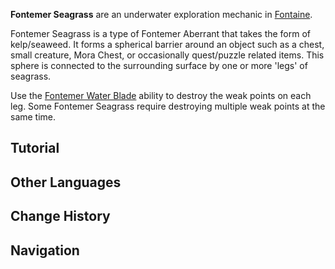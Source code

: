 {{Terminology Infobox
|image  = Tutorial The Resilience and Vitality of Fontemer Seagrass....png
|type   = Exploration
|region = Fontaine
}}
'''Fontemer Seagrass''' are an underwater exploration mechanic in [[Fontaine]].

Fontemer Seagrass is a type of Fontemer Aberrant that takes the form of kelp/seaweed. It forms a spherical barrier around an object such as a chest, small creature, Mora Chest, or occasionally quest/puzzle related items. This sphere is connected to the surrounding surface by one or more 'legs' of seagrass. 

Use the [[Fontemer Water Blade]] ability to destroy the weak points on each leg. Some Fontemer Seagrass require destroying multiple weak points at the same time.

==Tutorial==
{{Tutorial|The Resilience and Vitality of Fontemer Seagrass...}}

==Other Languages==
{{Other Languages
|en      = Fontemer Seagrass
|zhs     = 原海海草
|zhs_rm  = Yuánhǎi Hǎicǎo
|zht     = 原海海草
|zht_rm  = Yuánhǎi Hǎicǎo
|zh_tl   = {{Lex|Fontemer|zh}} Seagrass
|ja      = 原海海草
|ja_rm   = Genkai Kaisou
|ja_tl   = {{Lex|Fontemer|ja}} Seagrass
|ko      = 원류바다 해초
|ko_tl   = Fontemer Seagrass
|es      = Alga fontamarina
|es_tl   = Fontemer Algae
|fr      = Algue fontemarine
|fr_tl   = {{Lex|Fontemer|fr}} Algae
|ru      = Водоросли Фонтемера
|ru_tl   = Fontemer Seagrass
|th      = Fontemer Seagrass
|vi      = Rong Biển
|vi_tl   = 
|de      = Fontemer-Seegras
|de_tl   = Fontemer Seagrass
|id      = Fontemer Seagrass
|pt      = Erva Marinha Primordial
|pt_tl   = 
|tr      = Fontemer Yosunu
|tr_tl   = Fontemer Seaweed
|it      = Alga del Fontemer
|it_tl   = Fontemer Seagrass
}}

==Change History==
{{Change History|4.0}}

==Navigation==
{{Exploration Navbox|Fontaine}}
